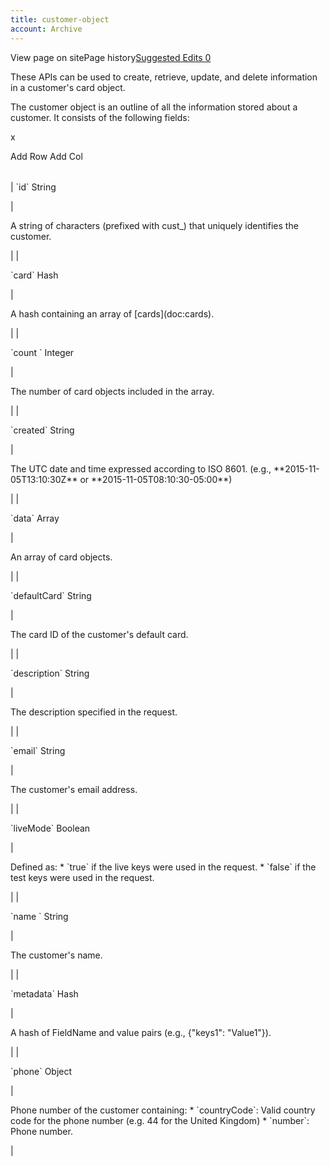 ```yaml
---
title: customer-object
account: Archive
---
```


View page on sitePage history[Suggested Edits 0](/project/checkoutdocs-legacy/v1.9/suggested)

These APIs can be used to create, retrieve, update, and delete information in a customer's card object.

The customer object is an outline of all the information stored about a customer. It consists of the following fields:

x

Add Row Add Col

|     |     |
| --- | --- |

|
\`id\` <span class="field-type">String</span>

|

A string of characters (prefixed with cust\_) that uniquely identifies the customer.

|
|

\`card\` <span class="field-type">Hash</span>

|

A hash containing an array of \[cards\](doc:cards).

|
|

\`count \` <span class="field-type">Integer</span>

|

The number of card objects included in the array.

|
|

\`created\` <span class="field-type">String</span>

|

The UTC date and time expressed according to ISO 8601. (e.g., \*\*2015-11-05T13:10:30Z\*\* or \*\*2015-11-05T08:10:30-05:00\*\*)

|
|

\`data\` <span class="field-type">Array</span>

|

An array of card objects.

|
|

\`defaultCard\` <span class="field-type">String</span>

|

The card ID of the customer's default card.

|
|

\`description\` <span class="field-type">String</span>

|

The description specified in the request.

|
|

\`email\` <span class="field-type">String</span>

|

The customer's email address.

|
|

\`liveMode\` <span class="field-type">Boolean</span>

|

Defined as: \* \`true\` if the live keys were used in the request. \* \`false\` if the test keys were used in the request.

|
|

\`name \` <span class="field-type">String</span>

|

The customer's name.

|
|

\`metadata\` <span class="field-type">Hash</span>

|

A hash of FieldName and value pairs (e.g., {"keys1": "Value1"}).

|
|

\`phone\` <span class="field-type">Object</span>

|

Phone number of the customer containing: \* \`countryCode\`: Valid country code for the phone number (e.g. 44 for the United Kingdom) \* \`number\`: Phone number.

|
